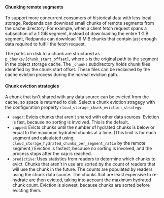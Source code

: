 
#### Chunking remote segments

To support more concurrent consumers of historical data with less local storage, Redpanda can download small chunks of remote segments from the cache directory. For example, when a client fetch request spans a subsection of a 1 GiB segment, instead of downloading the entire 1 GiB segment, Redpanda can download 16 MiB chunks that contain just enough data required to fulfill the fetch request. 

The paths on disk to a chunk are structured as `p_chunks/{chunk_start_offset}`, where `p` is the original path to the segment in the object storage cache. The `_chunks` subdirectory holds chunk files identified by the chunk start offset. These files can be reclaimed by the cache eviction process during the normal eviction path.
 
#### Chunk eviction strategies

A chunk that isn't shared with any data source can be evicted from the cache, so space is returned to disk. Select a chunk eviction stragegy with the configuration property `cloud_storage_chunk_eviction_strategy`: 
- `eager`: Evicts chunks that aren't shared with other data sources. Eviction is fast, because no sorting is involved. This is the default.
- `capped`: Evicts chunks until the number of hydrated chunks is below or equal to the maximum hydrated chunks at a time. (This limit is for each segment and calculated using `cloud_storage_hydrated_chunks_per_segment_ratio` by the remote segment.) Eviction is fastest, because no sorting is involved, and the process stops after the cap is reached.
- `predictive`: Uses statistics from readers to determine which chunks to evict. Chunks that aren't in use are sorted by the count of readers that will use the chunk in the future. The counts are populated by readers using the chunk data source. The chunks that are least expensive to re-hydrate are then evicted, taking into account the maximum hydrated chunk count. Eviction is slowest, because chunks are sorted before evicting them.
